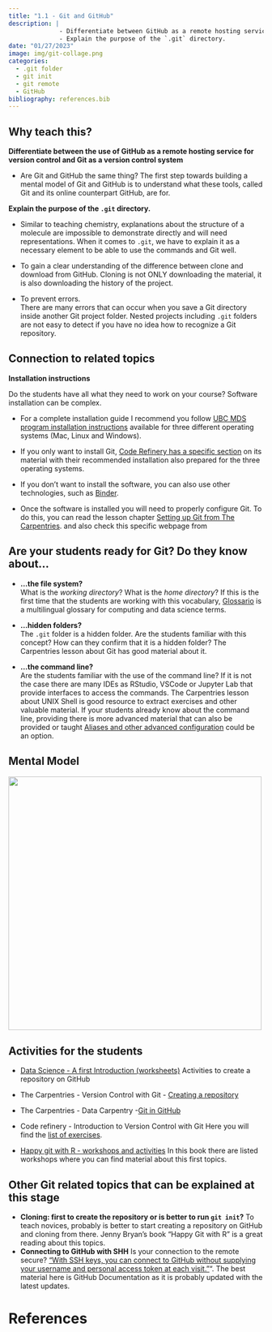 ```yaml
---
title: "1.1 - Git and GitHub"
description: |  
              - Differentiate between GitHub as a remote hosting service for version control and Git as a version control system.
              - Explain the purpose of the `.git` directory.
date: "01/27/2023"
image: img/git-collage.png
categories:
  - .git folder
  - git init
  - git remote
  - GitHub
bibliography: references.bib
---
```


## Why teach this?

**Differentiate between the use of GitHub as a remote hosting service for version control and Git as a version control system**  
  
- Are Git and GitHub the same thing? The first step towards building a mental model of Git and GitHub is to understand what these tools, called Git and its online counterpart GitHub, are for. 

**Explain the purpose of the `.git` directory.**

- Similar to teaching chemistry, explanations about the structure of a molecule are impossible to demonstrate directly and will need representations. When it comes to `.git`, we have to explain it as a necessary element to be able to use the commands and Git well.

- To gain a clear understanding of the difference between clone and download from GitHub.
Cloning is not ONLY downloading the material, it is also downloading the history of the project.

- To prevent errors.  
There are many errors that can occur when you save a Git directory inside another Git project folder. Nested projects including `.git` folders are not easy to detect if you have no idea how to recognize a Git repository.   


## Connection to related topics 

:::{.callout-tip collapse=true}

 **Installation instructions**  

Do the students have all what they need to work on your course? Software installation can be complex.

- For a complete installation guide I recommend you follow [UBC MDS program installation instructions](https://ubc-mds.github.io/resources_pages/installation_instructions/) available for three different operating systems (Mac, Linux and Windows).

- If you only want to install Git, [Code Refinery has a specific section](https://coderefinery.github.io/installation/shell-and-git/#installation) on its material with their recommended installation also prepared for the three operating systems.

- If you don't want to install the software, you can also use other technologies, such as [Binder](https://mybinder.org/).

- Once the software is installed you will need to properly configure Git.
To do this, you can read the lesson chapter [Setting up Git from The Carpentries](https://swcarpentry.github.io/git-novice/02-setup/index.html). and also check this specific webpage from
 
:::

## Are your students ready for Git? Do they know about...

- **...the file system?**   
What is the *working directory*? What is the *home directory*? If this is the first time that the students are working with this vocabulary, [Glossario](https://glosario.carpentries.org/) is a multilingual glossary for computing and data science terms.  

- **...hidden folders?**   
The `.git` folder is a hidden folder. Are the students familiar with this concept? How can they confirm that it is a hidden folder? The Carpentries lesson about Git has good material about it. 

- **...the command line?**  
Are the students familiar with the use of the command line? If it is not the case there are many IDEs as RStudio, VSCode or Jupyter Lab that provide interfaces to access the commands. The Carpentries lesson about UNIX Shell is good resource to extract exercises and other valuable material.
If your students already know about the command line, providing there is more advanced material that can also be provided or taught [Aliases and other advanced  configuration](https://coderefinery.github.io/git-intro/aliases/#list-of-aliases-the-instructors-use) could be an option.

## Mental Model 

![](img/mm-git-github.png){width=500 fig-align="center"}


## Activities for the students

- [Data Science - A first Introduction (worksheets)](https://github.com/UBC-DSCI/data-science-a-first-intro-worksheets/blob/main/worksheet_version_control/worksheet_version_control.ipynb) 
Activities to create a repository on GitHub 

- The Carpentries - Version Control with Git - [Creating a repository](https://swcarpentry.github.io/git-novice/03-create/index.html)

- The Carpentries - Data Carpentry -[Git in GitHub](https://swcarpentry.github.io/git-novice/03-create/index.html)

- Code refinery - Introduction to Version Control with Git
Here you will find the [list of exercises](https://coderefinery.github.io/git-intro/exercises/). 

- [Happy git with R - workshops and activities](https://happygitwithr.com/workshops.html)
In this book there are listed workshops where you can find material about this first topics.


## Other Git related topics that can be explained at this stage

- **Cloning: first to create the repository or is better to run `git init`?**
To teach novices, probably is better to start creating a repository on GitHub and cloning from there. Jenny Bryan's book "Happy Git with R" is a great reading about this topics.
- **Connecting to GitHub with SHH**
Is your connection to the remote secure? ["With SSH keys, you can connect to GitHub without supplying your username and personal access token at each visit."](https://docs.github.com/en/authentication/connecting-to-github-with-ssh)". The best material here is GitHub Documentation as it is probably updated with the latest updates.


# References {.unnumbered}

::: {#refs}


:::
